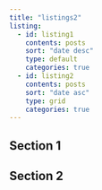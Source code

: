 ```yaml
---
title: "listings2"
listing:
  - id: listing1
    contents: posts
    sort: "date desc"
    type: default
    categories: true
  - id: listing2
    contents: posts
    sort: "date asc"
    type: grid
    categories: true    
---
```


## Section 1

::: {#listing1}
:::

## Section 2

::: {#listing2}
:::
